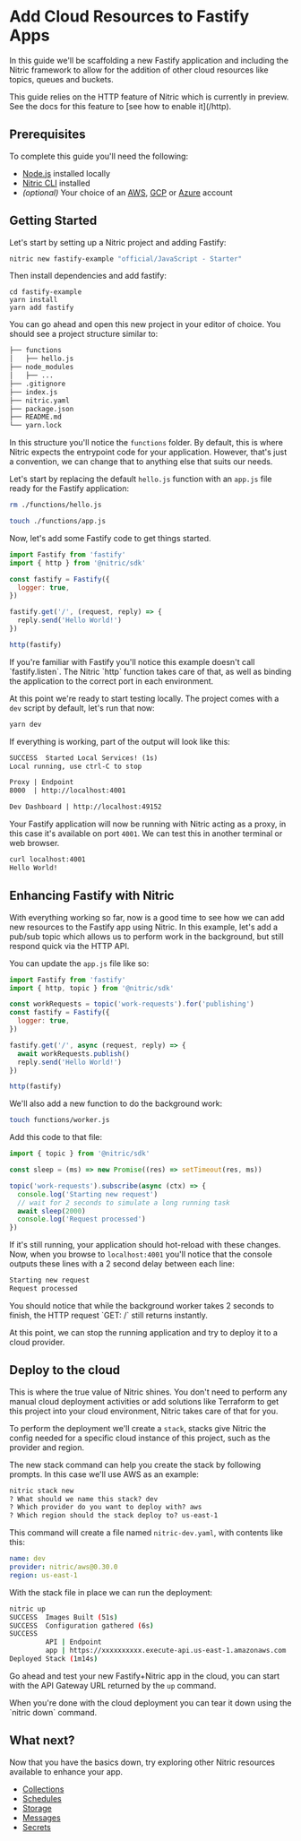 
# Add Cloud Resources to Fastify Apps

In this guide we'll be scaffolding a new Fastify application and including the Nitric framework to allow for the addition of other cloud resources like topics, queues and buckets.

<Note>
  This guide relies on the HTTP feature of Nitric which is currently in preview.
  See the docs for this feature to [see how to enable it](/http).
</Note>

## Prerequisites

To complete this guide you'll need the following:

- [Node.js](https://nodejs.org/en/) installed locally
- [Nitric CLI](/guides/getting-started/v0/installation) installed
- _(optional)_ Your choice of an [AWS](https://aws.amazon.com), [GCP](https://cloud.google.com) or [Azure](https://azure.microsoft.com) account

## Getting Started

Let's start by setting up a Nitric project and adding Fastify:

```bash {{ label: 'terminal' }}
nitric new fastify-example "official/JavaScript - Starter"
```

Then install dependencies and add fastify:

```
cd fastify-example
yarn install
yarn add fastify
```

You can go ahead and open this new project in your editor of choice. You should see a project structure similar to:

```txt
├── functions
│   ├── hello.js
├── node_modules
│   ├── ...
├── .gitignore
├── index.js
├── nitric.yaml
├── package.json
├── README.md
└── yarn.lock
```

In this structure you'll notice the `functions` folder. By default, this is where Nitric expects the entrypoint code for your application. However, that's just a convention, we can change that to anything else that suits our needs.

Let's start by replacing the default `hello.js` function with an `app.js` file ready for the Fastify application:

```bash {{ label: 'terminal' }}
rm ./functions/hello.js

touch ./functions/app.js
```

Now, let's add some Fastify code to get things started.

```javascript {{ label: 'functions/app.js' }}
import Fastify from 'fastify'
import { http } from '@nitric/sdk'

const fastify = Fastify({
  logger: true,
})

fastify.get('/', (request, reply) => {
  reply.send('Hello World!')
})

http(fastify)
```

<Note>
  If you're familiar with Fastify you'll notice this example doesn't call
  `fastify.listen`. The Nitric `http` function takes care of that, as well as
  binding the application to the correct port in each environment.
</Note>

At this point we're ready to start testing locally. The project comes with a `dev` script by default, let's run that now:

```bash {{ label: 'terminal' }}
yarn dev
```

If everything is working, part of the output will look like this:

```txt
SUCCESS  Started Local Services! (1s)
Local running, use ctrl-C to stop

Proxy | Endpoint
8000  | http://localhost:4001

Dev Dashboard | http://localhost:49152
```

Your Fastify application will now be running with Nitric acting as a proxy, in this case it's available on port `4001`. We can test this in another terminal or web browser.

```bash {{ label: 'terminal' }}
curl localhost:4001
Hello World!
```

## Enhancing Fastify with Nitric

With everything working so far, now is a good time to see how we can add new resources to the Fastify app using Nitric. In this example, let's add a pub/sub topic which allows us to perform work in the background, but still respond quick via the HTTP API.

You can update the `app.js` file like so:

```javascript {{ label: 'functions/app.js' }}
import Fastify from 'fastify'
import { http, topic } from '@nitric/sdk'

const workRequests = topic('work-requests').for('publishing')
const fastify = Fastify({
  logger: true,
})

fastify.get('/', async (request, reply) => {
  await workRequests.publish()
  reply.send('Hello World!')
})

http(fastify)
```

We'll also add a new function to do the background work:

```bash
touch functions/worker.js
```

Add this code to that file:

```javascript
import { topic } from '@nitric/sdk'

const sleep = (ms) => new Promise((res) => setTimeout(res, ms))

topic('work-requests').subscribe(async (ctx) => {
  console.log('Starting new request')
  // wait for 2 seconds to simulate a long running task
  await sleep(2000)
  console.log('Request processed')
})
```

If it's still running, your application should hot-reload with these changes. Now, when you browse to `localhost:4001` you'll notice that the console outputs these lines with a 2 second delay between each line:

```txt
Starting new request
Request processed
```

<Note>
  You should notice that while the background worker takes 2 seconds to finish,
  the HTTP request `GET: /` still returns instantly.
</Note>

At this point, we can stop the running application and try to deploy it to a cloud provider.

## Deploy to the cloud

This is where the true value of Nitric shines. You don't need to perform any manual cloud deployment activities or add solutions like Terraform to get this project into your cloud environment, Nitric takes care of that for you.

To perform the deployment we'll create a `stack`, stacks give Nitric the config needed for a specific cloud instance of this project, such as the provider and region.

The new stack command can help you create the stack by following prompts. In this case we'll use AWS as an example:

```txt {{ label: 'terminal' }}
nitric stack new
? What should we name this stack? dev
? Which provider do you want to deploy with? aws
? Which region should the stack deploy to? us-east-1
```

This command will create a file named `nitric-dev.yaml`, with contents like this:

```yaml {{ label: 'nitric-dev.yaml' }}
name: dev
provider: nitric/aws@0.30.0
region: us-east-1
```

With the stack file in place we can run the deployment:

```bash {{ label: 'terminal' }}
nitric up
SUCCESS  Images Built (51s)
SUCCESS  Configuration gathered (6s)
SUCCESS
         API | Endpoint
         app | https://xxxxxxxxxx.execute-api.us-east-1.amazonaws.com
Deployed Stack (1m14s)
```

Go ahead and test your new Fastify+Nitric app in the cloud, you can start with the API Gateway URL returned by the `up` command.

<Note>
  When you're done with the cloud deployment you can tear it down using the
  `nitric down` command.
</Note>

## What next?

Now that you have the basics down, try exploring other Nitric resources available to enhance your app.

- [Collections](/collections)
- [Schedules](/schedules)
- [Storage](/storage)
- [Messages](/messaging)
- [Secrets](/secrets)
